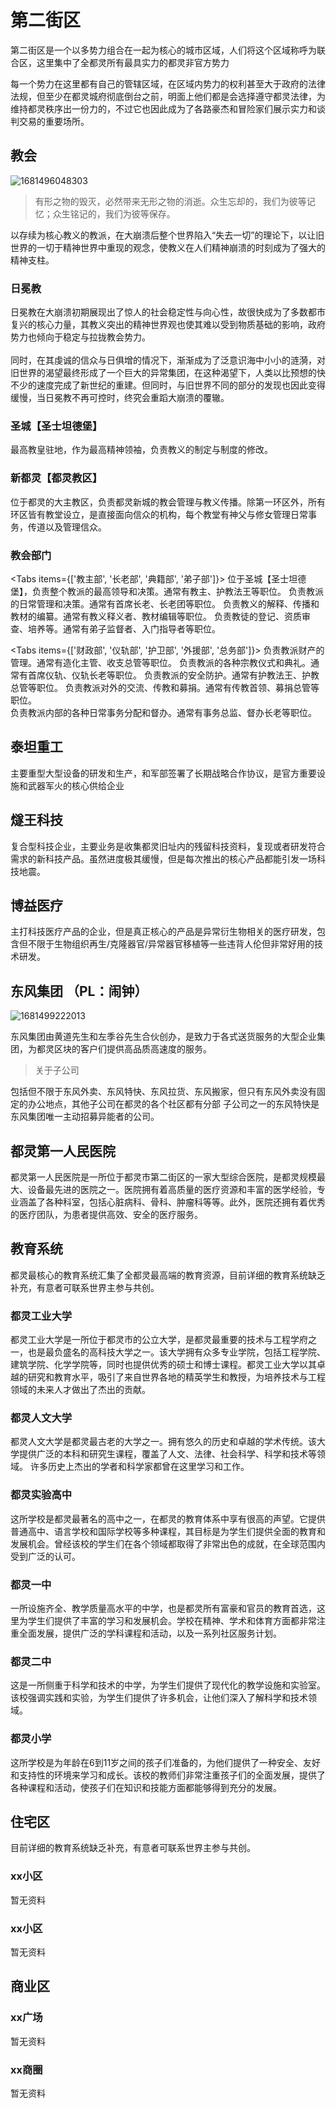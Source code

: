 # 第二街区

第二街区是一个以多势力组合在一起为核心的城市区域，人们将这个区域称呼为联合区，这里集中了全都灵所有最具实力的都灵非官方势力

每一个势力在这里都有自己的管辖区域，在区域内势力的权利甚至大于政府的法律法规，但至少在都灵城府彻底倒台之前，明面上他们都是会选择遵守都灵法律，为维持都灵秩序出一份力的，不过它也因此成为了各路豪杰和冒险家们展示实力和谈判交易的重要场所。

## 教会

![1681496048303](../../public/image/命运无常异能世界规则书/1681496048303.png)

> 有形之物的毁灭，必然带来无形之物的消逝。众生忘却的，我们为彼等记忆；众生铭记的，我们为彼等保存。

以存续为核心教义的教派，在大崩溃后整个世界陷入“失去一切”的理论下，以让旧世界的一切于精神世界中重现的观念，使教义在人们精神崩溃的时刻成为了强大的精神支柱。

<Steps>

### 日冕教

日冕教在大崩溃初期展现出了惊人的社会稳定性与向心性，故很快成为了多数都市复兴的核心力量，其教义突出的精神世界观也使其难以受到物质基础的影响，政府势力也倾向于稳定与拉拢教会势力。<br></br>
同时，在其虔诚的信众与日俱增的情况下，渐渐成为了泛意识海中小小的涟漪，对旧世界的渴望最终形成了一个巨大的异常集团，在这种渴望下，人类以比预想的快不少的速度完成了新世纪的重建。但同时，与旧世界不同的部分的发现也因此变得缓慢，当日冕教不再可控时，终究会重蹈大崩溃的覆辙。

### 圣城【圣士坦德堡】

最高教皇驻地，作为最高精神领袖，负责教义的制定与制度的修改。

### 新都灵【都灵教区】

位于都灵的大主教区，负责都灵新城的教会管理与教义传播。除第一环区外，所有环区皆有教堂设立，是直接面向信众的机构，每个教堂有神父与修女管理日常事务，传道以及管理信众。

### 教会部门

<Tabs items={['教主部', '长老部', '典籍部', '弟子部']}>
    <Tab>
   位于圣城【圣士坦德堡】，负责整个教派的最高领导和决策。通常有教主、护教法王等职位。
  </Tab>
  <Tab>
   负责教派的日常管理和决策。通常有首席长老、长老团等职位。
  </Tab>
  <Tab>
   负责教义的解释、传播和教材的编纂。通常有教义释义者、教材编辑等职位。
  </Tab>
  <Tab>
   负责教徒的登记、资质审查、培养等。通常有弟子监督者、入门指导者等职位。
  </Tab>  
</Tabs>

<Tabs items={['财政部', '仪轨部', '护卫部', '外援部', '总务部']}>
    <Tab>
   负责教派财产的管理。通常有造化主管、收支总管等职位。
  </Tab>
  <Tab>
   负责教派的各种宗教仪式和典礼。通常有首席仪轨、仪轨长老等职位。
  </Tab>
  <Tab>
   负责教派的安全防护。通常有护教法王、护教总管等职位。
  </Tab>
  <Tab>
  负责教派对外的交流、传教和募捐。通常有传教首领、募捐总管等职位。
  </Tab>  
  <Tab>
   负责教派内部的各种日常事务分配和督办。通常有事务总监、督办长老等职位。
  </Tab>  
</Tabs>

</Steps>

## 泰坦重工

主要重型大型设备的研发和生产，和军部签署了长期战略合作协议，是官方重要设施和武器军火的核心供给企业

## 燧王科技

复合型科技企业，主要业务是收集都灵旧址内的残留科技资料，复现或者研发符合需求的新科技产品。虽然进度极其缓慢，但是每次推出的核心产品都能引发一场科技地震。

## 博益医疗

主打科技医疗产品的企业，但是真正核心的产品是异常衍生物相关的医疗研发，包含但不限于生物组织再生/克隆器官/异常器官移植等一些违背人伦但非常好用的技术研发。

## 东风集团 （PL：闹钟）

![1681499222013](../../public/image/命运无常异能世界规则书/1681499222013.png)

东风集团由黄道先生和左季谷先生合伙创办，是致力于各式送货服务的大型企业集团，为都灵区块的客户们提供高品质高速度的服务。

> 关于子公司

包括但不限于东风外卖、东风特快、东风拉货、东风搬家，但只有东风外卖没有固定的办公地点，其他子公司在都灵的各个社区都有分部
子公司之一的东风特快是东风集团唯一主动招募异能者的公司。

## 都灵第一人民医院

都灵第一人民医院是一所位于都灵市第二街区的一家大型综合医院，是都灵规模最大、设备最先进的医院之一。医院拥有着高质量的医疗资源和丰富的医学经验，专业涵盖了各种科室，包括心脏病科、骨科、肿瘤科等等。此外，医院还拥有着优秀的医疗团队，为患者提供高效、安全的医疗服务。

## 教育系统

都灵最核心的教育系统汇集了全都灵最高端的教育资源，目前详细的教育系统缺乏补充，有意者可联系世界主参与共创。

<Steps>

### 都灵工业大学

都灵工业大学是一所位于都灵市的公立大学，是都灵最重要的技术与工程学府之一，也是最负盛名的高科技大学之一。该大学拥有众多专业学院，包括工程学院、建筑学院、化学学院等，同时也提供优秀的硕士和博士课程。都灵工业大学以其卓越的研究和教育水平，吸引了来自世界各地的精英学生和教授，为培养技术与工程领域的未来人才做出了杰出的贡献。

### 都灵人文大学

都灵人文大学是都灵最古老的大学之一。拥有悠久的历史和卓越的学术传统。该大学提供广泛的本科和研究生课程，覆盖了人文、法律、社会科学、科学和技术等领域。 许多历史上杰出的学者和科学家都曾在这里学习和工作。

### 都灵实验高中

这所学校是都灵最著名的高中之一，在都灵的教育体系中享有很高的声望。它提供普通高中、语言学校和国际学校等多种课程，其目标是为学生们提供全面的教育和发展机会。曾经该校的学生们在各个领域都取得了非常出色的成就，在全球范围内受到广泛的认可。

### 都灵一中

一所设施齐全、教学质量高水平的中学，也是都灵所有富豪和官员的教育首选，这里为学生们提供了丰富的学习和发展机会。学校在精神、学术和体育方面都非常注重全面发展，提供广泛的学科课程和活动，以及一系列社区服务计划。

### 都灵二中

这是一所侧重于科学和技术的中学，为学生们提供了现代化的教学设施和实验室。该校强调实践和实验，为学生们提供了许多机会，让他们深入了解科学和技术领域。

### 都灵小学 

这所学校是为年龄在6到11岁之间的孩子们准备的，为他们提供了一种安全、友好和支持性的环境来学习和成长。该校的教师们非常注重孩子们的全面发展，提供了各种课程和活动，使孩子们在知识和技能方面都能够得到充分的发展。

</Steps>

## 住宅区

目前详细的教育系统缺乏补充，有意者可联系世界主参与共创。


<Steps>

### xx小区

暂无资料

### xx小区

暂无资料

</Steps>


## 商业区


<Steps>

### xx广场

暂无资料

### xx商圈

暂无资料

</Steps>